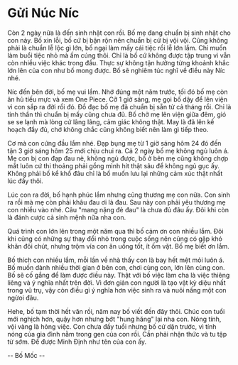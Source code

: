 # Gửi Núc Níc

Còn 2 ngày nữa là đến sinh nhật con rồi. Bố mẹ đang chuẩn bị sinh nhật cho con này. Bố xin lỗi, bố cứ bị bận rộn nên chuẩn bị cứ bị vội vội. Cũng không phải là chuẩn lễ lộc gì lớn, bố ngại làm mấy cái tiệc rồi lễ lớn lắm. Chỉ muốn làm buổi tiệc nhỏ mà ấm cúng thôi. Chỉ là bố cứ không được tập trung vì vẫn còn nhiều việc khác trong đầu. Thực sự không tận hưởng từng khoảnh khắc lớn lên của con như bố mong được. Bố sẽ nghiêm túc nghĩ về điều này Níc nhé.

Níc đến bên đời, bố mẹ vui lắm. Nhớ đúng một năm trước, tối đó bố mẹ còn ăn hủ tiếu mực và xem One Piece. Cỡ 1 giờ sáng, mẹ gọi bố dậy để lên viện vì con sắp ra đời rồi đó. Đồ đạc bố mẹ đã chuẩn bị sẵn từ cả tháng rồi. Chỉ là tinh thần thì chuẩn bị mấy cũng chưa đủ. Bố chở mẹ lên viện giữa đêm, gió se se lạnh mà lòng cứ lâng lâng, cảm giác không thật. May là đã lên kế hoạch đầy đủ, chớ không chắc cũng không biết nên làm gì tiếp theo.

Cơ mà con cứng đầu lắm nhé. Đạp bụng mẹ từ 1 giờ sáng hôm 24 đó đến tận 3 giờ sáng hôm 25 mới chịu chui ra. Cả 2 ngày bố mẹ không ngủ luôn á. Mẹ con bị con đạp đau nè, không ngủ được, bố ở bên mẹ cũng không chợp mắt luôn cứ thi thoảng phải gồng mình hít thật sâu để không ngủ gục ấy. Không phải bố kể khổ đâu chỉ là bố muốn lưu lại những cảm xúc thật nhất lúc đấy thôi.

Lúc con ra đời, bố hạnh phúc lắm nhưng cũng thương mẹ con nữa. Con sinh ra rồi mà mẹ còn phải khâu đau ơi là đau. Sau này con phải yêu thương mẹ con nhiều vào nhé. Câu "mang nặng đẻ đau" là chưa đủ đâu ấy. Đôi khi còn là đánh cược cả sinh mệnh nữa nha con.

Quá trình con lớn lên trong một năm qua thì bố cảm ơn con nhiều lắm. Đôi khi cũng có những sự thay đổi nhỏ trong cuộc sống nên cũng có gặp khó khăn đôi chút, nhưng trộm vía con ăn uống tốt, ít ốm vặt. Bố mẹ biết ơn lắm.

Bố thích con nhiều lắm, mỗi lần về nhà thấy con là bay hết mệt mỏi luôn á. Bố muốn dành nhiều thời gian ở bên con, chơi cùng con, lớn lên cùng con. Bố sẽ cố gắng để làm được điều này. Thật với bố việc làm cha là việc thiêng liêng và ý nghĩa nhất trên đời. Vì đơn giản con người là tạo vật kỳ diệu nhất trong vũ trụ, vậy còn điều gì ý nghĩa hơn việc sinh ra và nuôi nấng một con ngừoi đâu.

Hehe, bố tạm thời hết văn rồi, năm nay bố viết đến đây thôi. Chúc con tuổi mới nghịch hơn, quậy hơn nhưng bớt "hung hăng" lại nha con. Nóng tính, vội vàng là hỏng việc. Con chưa đầy tuổi nhưng bố cứ dặn trước, vì tính nóng của gia đình nằm trong gen của con rồi. Cần phải nhận thức và tu tập từ sớm. Để được Minh Định như tên của con ấy.

-- Bố Mốc --
